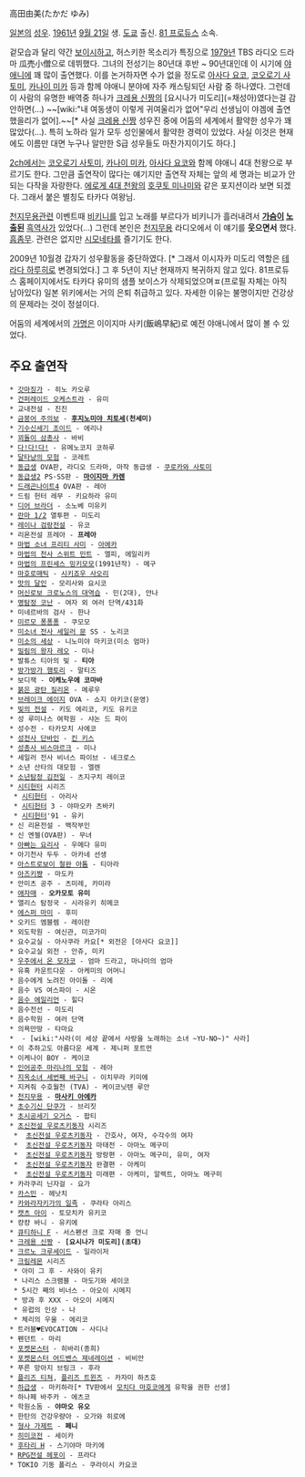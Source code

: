 高田由美(たかだ ゆみ)

[[일본]]의 [[성우]]. [[1961년]] [[9월 21일]] 생. [[도쿄]] 출신. [[81 프로듀스]] 소속.

겉모습과 달리 약간 [[보이시]]하고, 허스키한 목소리가 특징으로 [[1979년]] TBS 라디오 드라마 瓜売小僧으로 데뷔했다. 그녀의 전성기는 80년대 후반 ~ 90년대인데 이 시기에 [[야애니]]에 꽤 많이 출연했다. 이를 논거하자면 수가 없을 정도로 [[아사다 요코]], [[코오로기 사토미]], [[카나이 미카]] 등과 함께 야애니 분야에 자주 캐스팅되던 사람 중 하나였다. 그런데 이 사람의 유명한 배역중 하나가 [[크레용 신짱]]의 [요시나가 미도리](=채성아)였다는걸 감안하면(…) ~~[wiki:"내 여동생이 이렇게 귀여울리가 없어"우리 선생님이 야겜에 출연했을리가 없어].~~[* 사실 [[크레용 신짱]] 성우진 중에 어둠의 세계에서 활약한 성우가 꽤 많았다(…). 특히 노하라 일가 모두 성인물에서 활약한 경력이 있었다. 사실 이것은 현재에도 이름만 대면 누구나 알만한 S급 성우들도 마찬가지이기도 하다.]

[[2ch]]에서는 [[코오로기 사토미]], [[카나이 미카]], [[아사다 요코]]와 함께 야애니 4대 천왕으로 부르기도 한다. 그만큼 출연작이 많다는 얘기지만 출연작 자체는 앞의 세 명과는 비교가 안 되는 다작을 자랑한다. [[에로게 4대 천왕]]의 [[호쿠토 미나미]]와 같은 포지션이라 보면 되겠다. 그래서 붙은 별칭도 타카다 여왕님.

[[천지무용]]관련 이벤트때 [[비키니]]를 입고 노래를 부르다가 비키니가 흘러내려서 '''[[가슴]]이 [[노출]]된''' [[흑역사]]가 있었다(…) 그런데 본인은 [[천지무용]] 라디오에서 이 얘기를 '''웃으면서''' 했다. [[흠좀무]]. 관련은 없지만 [[시모네타]]를 즐기기도 한다.

2009년 10월경 갑자기 성우활동을 중단하였다. [* 그래서 이시자카 미도리 역할은 [[테라다 하루히]]로 변경되었다.] 그 후 5년이 지난 현재까지 복귀하지 않고 있다. 81프로듀스 홈페이지에서도 타카다 유미의 샘플 보이스가 삭제되었으며ㅍ(프로필 자체는 아직 남아있다) 일본 위키에서는 거의 은퇴 취급하고 있다. 자세한 이유는 불명이지만 건강상의 문제라는 것이 정설이다.

어둠의 세계에서의 [[가명]]은 이이지마 사키(飯嶋早紀)로 예전 야애니에서 많이 볼 수 있었다.

== 주요 출연작 ==
 * [[갓마징가]] - 히노 카오루
 * [[건퍼레이드 오케스트라]] - 유미
 * 교내전설 - 진진
 * [[금붕어 주의보]] - '''[[후지노미야 치토세]](천세미)'''
 * [[기수신세기 조이드]] - 에리나
 * [[꾀돌이 삼총사]] - 바비
 * [[다!다!다!]] - 유메노코지 코하루
 * [[달타냥의 모험]] - 코레트
 * [[동급생]] OVA판, 라디오 드라마, 마작 동급생 - [[쿠로카와 사토미]]
 * [[동급생2]] PS·SS판 - '''[[마이지마 카렌]]'''
 * [[드래곤나이트4]] OVA판 - 레아
 * 드림 헌터 레무 - 키요하라 유미
 * [[디어 브라더]] - 소노베 미유키
 * [[란마 1/2]] 열투편 - 미도리
 * [[머신로보 크로노스의 대역습|레이나 검랑전설]] - 유코
 * 리욘전설 프레아 - '''프레아'''
 * [[마법 소녀 프리티 사미]] - [[아에카(마법 소녀 프리티 사미)|아에카]]
 * [[마법의 천사 스위트 민트]] - 엘피, 에일리카
 * [[마법의 프린세스 밍키모모]](1991년작) - 메구
 * [[마호로매틱]] - [[시키죠우 사오리]]
 * [[맛의 달인]] - 모리사와 요시코
 * [[머신로보 크로노스의 대역습]] - 민(2대), 안나
 * [[명탐정 코난]] - 여자 외 여러 단역/431화
 * 미네르바의 검사 - 한나
 * [[미르모 퐁퐁퐁]] - 쿠모모
 * [[미소녀 전사 세일러 문]] SS - 노리코
 * [[미소의 세상]] - 니노미야 마키코(미소 엄마)
 * [[밀림의 왕자 레오]] - 미나
 * 발튜스 티아의 빛 - '''티아'''
 * [[방가방가 햄토리]] - 말티즈
 * 보디잭 - '''이케노우에 코마바'''
 * [[붉은 광탄 질리온]] - 메루우
 * [[브레이크 에이지]] OVA - 쇼지 아키코(문영)
 * [[빛의 전설]] - 키도 에리코, 키도 유키코
 * 성 루미나스 여학원 - 샤논 드 파이
 * 성수전 - 타카모치 사에코
 * [[성전사 단바인]] - [[킨 키스]]
 * [[성총사 비스마르크]] - 미나
 * 세일러 전사 비너스 파이브 - 네크로스
 * 소년 산타의 대모험 - 엘렌
 * [[소년탐정 김전일]] - 츠지구치 레이코
 * [[시티헌터]] 시리즈
  * [[시티헌터]] - 아리사
  * [[시티헌터]] 3 - 야마오카 츠바키
  * [[시티헌터]]'91 - 유키 
 * 신 리욘전설 - 백작부인
 * 신 엔젤(OVA판) - 무녀
 * [[아빠는 요리사]] - 우메다 유미
 * 아기천사 두두 - 아카네 선생
 * [[철완 아톰|아스트로보이 철완 아톰]] - 티아라
 * [[아즈키쨩]] - 마도카
 * 안미츠 공주 - 츠미레, 카미라
 * [[애자매]] - '''오카모토 유미'''
 * 앨리스 탐정국 - 시라유키 히메코
 * [[에스퍼 마미]] - 후미
 * 오키드 엠블렘 - 레이란
 * 외도학원 - 여신관, 미코가미
 * 요수교실 - 아사쿠라 카요[* 외전은 [아사다 요코]]
 * 요수교실 외전 - 안쥬, 미키
 * [[우주에서 온 모자코]] - 엄마 드라고, 마나미의 엄마
 * 유혹 카운트다운 - 아케미의 어머니
 * 음수에게 노려진 아이돌 - 리에
 * 음수 VS 여스파이 - 시온
 * [[음수 에일리언]] - 힐다
 * 음수전선 - 미도리
 * 음수학원 - 여러 단역
 * 의욕만땅 - 타마요
 * [[이 세상 끝에서 사랑을 노래하는 소녀 ~YU-NO~|]] - [wiki:"사라(이 세상 끝에서 사랑을 노래하는 소녀 ~YU-NO~)" 사라]
 * 이 추하고도 아름다운 세계 - 제니퍼 포트먼
 * 이케나이 BOY - 케이코
 * [[인어공주|인어공주 마리나의 모험]] - 레아
 * [[지옥소녀|지옥소녀 세번째 바구니]] - 이치무라 키미에
 * 지켜줘 수호월천 (TVA) - 케이코닛텐 루안
 * [[천지무용]] - '''[[마사키 아에카]]'''
 * [[초수기신 단쿠가]] - 브리짓
 * [[초시공세기 오거스]] - 팝티
 * [[초신전설 우로츠키동자]] 시리즈
  *  [[초신전설 우로츠키동자]] - 간호사, 여자, 수각수의 여자
  *  [[초신전설 우로츠키동자]] 마태전 - 아마노 메구미
  *  [[초신전설 우로츠키동자]] 방랑편 - 아마노 메구미, 유미, 여자
  *  [[초신전설 우로츠키동자]] 완결편 - 아케미
  *  [[초신전설 우로츠키동자]] 미래편 - 아케미, 알렉트, 아마노 메구미
 * 카라쿠리 닌자걸 - 요가
 * [[카스민]] - 헤낫치
 * [[카와라자키가의 일족]] - 쿠라타 아리스
 * [[캣츠 아이]] - 토모치카 유키코
 * 컁컁 바니 - 유키에
 * [[큐티하니|큐티하니 F]] - 서스펜션 크로 자매 중 언니
 * [[크레용 신짱]] - '''[요시나가 미도리](초대)'''
 * [[크르노 크루세이드]] - 일라이저
 * [[크림레몬]] 시리즈
  * 아미 그 후 - 사와이 유키
  * 나리스 스크램블 - 마도기와 세이코
  * 5시간 째의 비너스 - 아오이 시메지
  * 방과 후 XXX - 아오이 시메지
  * 유럽의 인상 - 나
  * 체리의 우울 - 에리코
 * 트러블♥EVOCATION - 사디나
 * 펜던트 - 마리
 * [[포켓몬스터(애니메이션)|포켓몬스터]] - 히바리(종희)
 * [[포켓몬스터 어드밴스 제네레이션]] - 비비안
 * 푸른 망아지 브링크 - 후라
 * [[플리즈 티쳐]], [[플리즈 트윈즈]] - 카자미 하츠호
 * [[하급생]] - 마키하라[* TV판에서 [[모치다 마호코]]에게 유학을 권한 선생]
 * 하나페 바주카 - 에츠코
 * 학원소돔 - '''야마오 유오'''
 * 한탄의 건강우량아 - 오가와 히로에
 * [[형사 가제트]] - '''페니'''
 * [[히미코전]] - 세이카
 * [[후타리 H]] - 스기야마 마키에
 * [[RPG전설 헤포이]] - 프라다
 * TOKIO 기동 폴리스 - 쿠라이시 카요코
